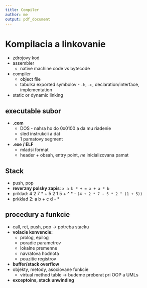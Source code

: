 ```yaml
---
title: Compiler
author: me
output: pdf_document
---
```


# Kompilacia a linkovanie
- zdrojovy kod
- assembler
    - native machine code vs bytecode
- compiler
    - object file
    - tabulka exported symbolov - `.h`, `.c`, declaration/interface, implementation
- static or dynamic linking

## executable subor
- **.com**
    - DOS - nahra ho do 0x0100 a da mu riadenie
    - sled instrukcii a dat
    - 1 pamatovy segment
- **.exe / ELF**
    - mladsi format
    - header + obsah, entry point, *ne* inicializovana pamat

## Stack
- push, pop
- **reverzny polsky zapis**: `x a b * + = x + a * b`
- priklad: 4 2 7 * + 5 2 1 5 + ^ * - `(4 + 2 * 7 - 5 * 2 ^ (1 + 5))`
- prkklad 2: a b + c d - *

## procedury a funkcie
- call, ret, push, pop -> potreba stacku
- **volacie konvencie:**
    - prolog, epilog
    - poradie parametrov
    - lokalne premenne
    - navratova hodnota
    - pouzitie registrov
- **buffer/stack overflow**
- objekty, metody, asociovane funkcie
    - virtual method table -> budeme preberat pri OOP a UMLs
- **exceptoins, stack unwinding**
